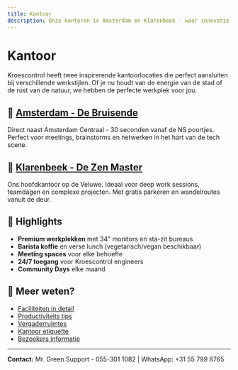 ```yaml
---
title: Kantoor
description: Onze kantoren in Amsterdam en Klarenbeek - waar innovatie en samenwerking samenkomen
---
```


# Kantoor

Kroescontrol heeft twee inspirerende kantoorlocaties die perfect aansluiten bij verschillende werkstijlen. Of je nu houdt van de energie van de stad of de rust van de natuur, we hebben de perfecte werkplek voor jou.

## 📍 [Amsterdam - De Bruisende](/public/kantoor/amsterdam)

Direct naast Amsterdam Centraal - 30 seconden vanaf de NS poortjes. Perfect voor meetings, brainstorms en netwerken in het hart van de tech scene.

## 📍 [Klarenbeek - De Zen Master](/public/kantoor/klarenbeek)

Ons hoofdkantoor op de Veluwe. Ideaal voor deep work sessions, teamdagen en complexe projecten. Met gratis parkeren en wandelroutes vanuit de deur.

## 🎯 Highlights

- **Premium werkplekken** met 34" monitors en sta-zit bureaus
- **Barista koffie** en verse lunch (vegetarisch/vegan beschikbaar)
- **Meeting spaces** voor elke behoefte
- **24/7 toegang** voor Kroescontrol engineers
- **Community Days** elke maand

## 🔗 Meer weten?

- [Faciliteiten in detail](/public/kantoor/faciliteiten)
- [Productiviteits tips](/public/kantoor/productief-werken)
- [Vergaderruimtes](/public/kantoor/vergaderruimtes)
- [Kantoor etiquette](/public/kantoor/gebruik)
- [Bezoekers informatie](/bezoekers)

---

**Contact:** Mr. Green Support - 055-301 1082 | WhatsApp: +31 55 799 8765
